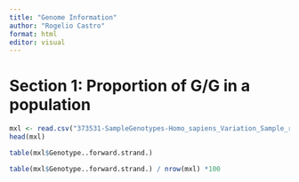 ```yaml
---
title: "Genome Information"
author: "Rogelio Castro"
format: html
editor: visual
---
```


# Section 1: Proportion of G/G in a population

```r
mxl <- read.csv("373531-SampleGenotypes-Homo_sapiens_Variation_Sample_rs8067378.csv")
head(mxl)
```

```r
table(mxl$Genotype..forward.strand.)
```

```r
table(mxl$Genotype..forward.strand.) / nrow(mxl) *100
```















